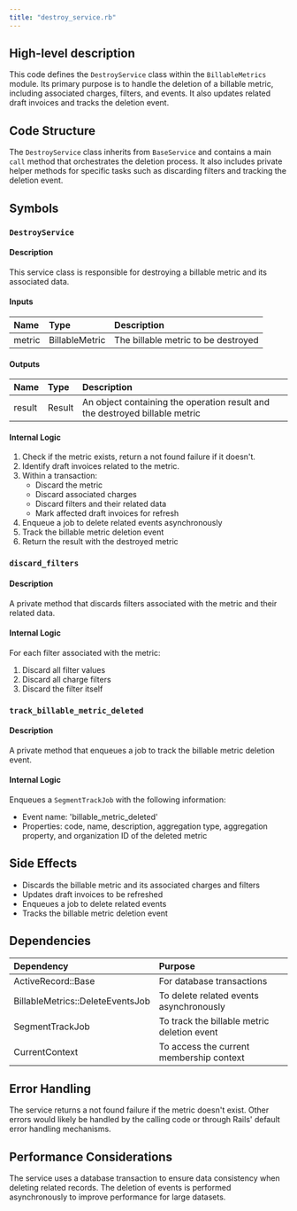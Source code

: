 ```yaml
---
title: "destroy_service.rb"
---
```


## High-level description
This code defines the `DestroyService` class within the `BillableMetrics` module. Its primary purpose is to handle the deletion of a billable metric, including associated charges, filters, and events. It also updates related draft invoices and tracks the deletion event.

## Code Structure
The `DestroyService` class inherits from `BaseService` and contains a main `call` method that orchestrates the deletion process. It also includes private helper methods for specific tasks such as discarding filters and tracking the deletion event.

## Symbols

### `DestroyService`
#### Description
This service class is responsible for destroying a billable metric and its associated data.

#### Inputs
| Name | Type | Description |
|:-----|:-----|:------------|
| metric | BillableMetric | The billable metric to be destroyed |

#### Outputs
| Name | Type | Description |
|:-----|:-----|:------------|
| result | Result | An object containing the operation result and the destroyed billable metric |

#### Internal Logic
1. Check if the metric exists, return a not found failure if it doesn't.
2. Identify draft invoices related to the metric.
3. Within a transaction:
   - Discard the metric
   - Discard associated charges
   - Discard filters and their related data
   - Mark affected draft invoices for refresh
4. Enqueue a job to delete related events asynchronously
5. Track the billable metric deletion event
6. Return the result with the destroyed metric

### `discard_filters`
#### Description
A private method that discards filters associated with the metric and their related data.

#### Internal Logic
For each filter associated with the metric:
1. Discard all filter values
2. Discard all charge filters
3. Discard the filter itself

### `track_billable_metric_deleted`
#### Description
A private method that enqueues a job to track the billable metric deletion event.

#### Internal Logic
Enqueues a `SegmentTrackJob` with the following information:
- Event name: 'billable_metric_deleted'
- Properties: code, name, description, aggregation type, aggregation property, and organization ID of the deleted metric

## Side Effects
- Discards the billable metric and its associated charges and filters
- Updates draft invoices to be refreshed
- Enqueues a job to delete related events
- Tracks the billable metric deletion event

## Dependencies
| Dependency | Purpose |
|:-----------|:--------|
| ActiveRecord::Base | For database transactions |
| BillableMetrics::DeleteEventsJob | To delete related events asynchronously |
| SegmentTrackJob | To track the billable metric deletion event |
| CurrentContext | To access the current membership context |

## Error Handling
The service returns a not found failure if the metric doesn't exist. Other errors would likely be handled by the calling code or through Rails' default error handling mechanisms.

## Performance Considerations
The service uses a database transaction to ensure data consistency when deleting related records. The deletion of events is performed asynchronously to improve performance for large datasets.